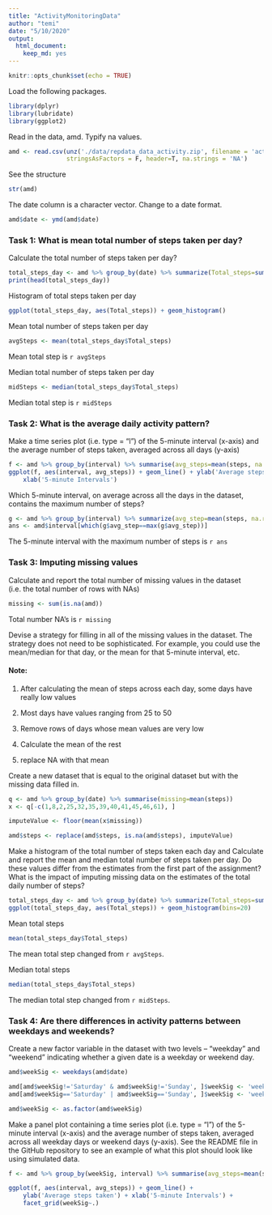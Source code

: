 ```yaml
---
title: "ActivityMonitoringData"
author: "temi"
date: "5/10/2020"
output:
  html_document: 
    keep_md: yes
---
```


```r
knitr::opts_chunk$set(echo = TRUE)
```

Load the following packages.

```r
library(dplyr)
library(lubridate)
library(ggplot2)
```

Read in the data, amd. Typify na values. 

```r
amd <- read.csv(unz('./data/repdata_data_activity.zip', filename = 'activity.csv'), 
                stringsAsFactors = F, header=T, na.strings = 'NA')
```

See the structure

```r
str(amd)
```

The date column is a character vector. Change to a date format.

```r
amd$date <- ymd(amd$date)
```

### Task 1: What is mean total number of steps taken per day?


Calculate the total number of steps taken per day?

```r
total_steps_day <- amd %>% group_by(date) %>% summarize(Total_steps=sum(steps, na.rm=T))
print(head(total_steps_day))
```

Histogram of total steps taken per day

```r
ggplot(total_steps_day, aes(Total_steps)) + geom_histogram()
```

Mean total number of steps taken per day

```r
avgSteps <- mean(total_steps_day$Total_steps)
```

Mean total step is `r avgSteps`

Median total number of steps taken per day

```r
midSteps <- median(total_steps_day$Total_steps)
```

Median total step is `r midSteps`

### Task 2: What is the average daily activity pattern?

Make a time series plot (i.e. \color{red}{\verb|type = "l"|}type = "l") of the 5-minute interval (x-axis) and the average number of steps taken, averaged across all days (y-axis)

```r
f <- amd %>% group_by(interval) %>% summarise(avg_steps=mean(steps, na.rm=T))
ggplot(f, aes(interval, avg_steps)) + geom_line() + ylab('Average steps taken') + 
    xlab('5-minute Intervals')
```

Which 5-minute interval, on average across all the days in the dataset, contains the maximum number of steps?

```r
g <- amd %>% group_by(interval) %>% summarize(avg_step=mean(steps, na.rm=T))
ans <- amd$interval[which(g$avg_step==max(g$avg_step))]
```

The 5-minute interval with the maximum number of steps is `r ans`

### Task 3: Imputing missing values

Calculate and report the total number of missing values in the dataset (i.e. the total number of rows with \color{red}{\verb|NA|}NAs)

```r
missing <- sum(is.na(amd))
```

Total number NA's is `r missing`

Devise a strategy for filling in all of the missing values in the dataset. The strategy does not need to be sophisticated. For example, you could use the mean/median for that day, or the mean for that 5-minute interval, etc.

#### Note: 

1. After calculating the mean of steps across each day, some days have really low values

2. Most days have values ranging from 25 to 50

3. Remove rows of days whose mean values are very low

4. Calculate the mean of the rest

5. replace NA with that mean

Create a new dataset that is equal to the original dataset but with the missing data filled in.

```r
q <- amd %>% group_by(date) %>% summarise(missing=mean(steps))
x <- q[-c(1,8,2,25,32,35,39,40,41,45,46,61), ]

imputeValue <- floor(mean(x$missing))

amd$steps <- replace(amd$steps, is.na(amd$steps), imputeValue)
```

Make a histogram of the total number of steps taken each day and Calculate and report the mean and median total number of steps taken per day. Do these values differ from the estimates from the first part of the assignment? What is the impact of imputing missing data on the estimates of the total daily number of steps?

```r
total_steps_day <- amd %>% group_by(date) %>% summarize(Total_steps=sum(steps, na.rm=T))
ggplot(total_steps_day, aes(Total_steps)) + geom_histogram(bins=20)
```

Mean total steps
```r
mean(total_steps_day$Total_steps)
```
The mean total step changed from `r avgSteps`. 

Median total steps
```r
median(total_steps_day$Total_steps)
```
The median total step changed from `r midSteps`.

### Task 4: Are there differences in activity patterns between weekdays and weekends?

Create a new factor variable in the dataset with two levels – “weekday” and “weekend” indicating whether a given date is a weekday or weekend day.
```r
amd$weekSig <- weekdays(amd$date)

amd[amd$weekSig!='Saturday' & amd$weekSig!='Sunday', ]$weekSig <- 'weekday'
amd[amd$weekSig=='Saturday' | amd$weekSig=='Sunday', ]$weekSig <- 'weekend'

amd$weekSig <- as.factor(amd$weekSig)
```

Make a panel plot containing a time series plot (i.e. \color{red}{\verb|type = "l"|}type = "l") of the 5-minute interval (x-axis) and the average number of steps taken, averaged across all weekday days or weekend days (y-axis). See the README file in the GitHub repository to see an example of what this plot should look like using simulated data.

```r
f <- amd %>% group_by(weekSig, interval) %>% summarise(avg_steps=mean(steps, na.rm=T))

ggplot(f, aes(interval, avg_steps)) + geom_line() + 
    ylab('Average steps taken') + xlab('5-minute Intervals') +
    facet_grid(weekSig~.)
```